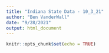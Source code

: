 ```yaml
---
title: "Indiana State Data - 10_3_21"
author: "Ben VanderWall"
date: "9/28/2021"
output: html_document
---
```


```r
knitr::opts_chunk$set(echo = TRUE)
```

